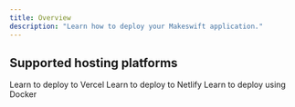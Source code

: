 ```yaml
---
title: Overview
description: "Learn how to deploy your Makeswift application."
---
```


## Supported hosting platforms

<CardGroup cols={3}>
  <Card title="Vercel" href="/developer/guides/deploying/vercel">
    Learn to deploy to Vercel
  </Card>
  <Card title="Netlify" href="/developer/guides/deploying/netlify">
    Learn to deploy to Netlify
  </Card>
  <Card title="Docker" href="/developer/guides/deploying/docker">
    Learn to deploy using Docker
  </Card>
</CardGroup>
